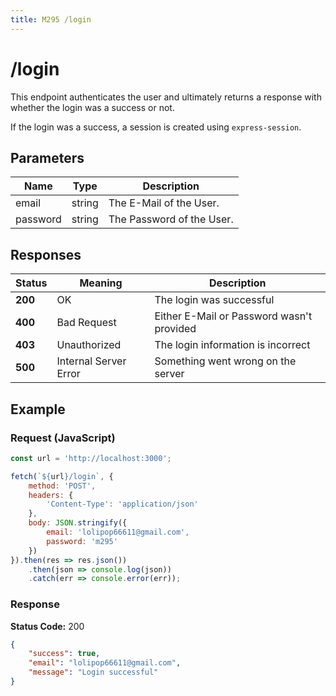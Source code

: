 ```yaml
---
title: M295 /login
---
```

# /login

This endpoint authenticates the user and ultimately returns a response with whether
the login was a success or not.

If the login was a success, a session is created using `express-session`.

## Parameters

| **Name** 	| **Type** 	| **Description**           	|
|----------	|----------	|---------------------------	|
| email    	| string   	| The E-Mail of the User.   	|
| password 	| string   	| The Password of the User. 	|

## Responses

| Status | Meaning | Description |
| ------ | ------- | ----------- |
| **200** | OK | The login was successful |
| **400** | Bad Request | Either E-Mail or Password wasn't provided |
| **403** | Unauthorized | The login information is incorrect |
| **500** | Internal Server Error | Something went wrong on the server |

## Example

### Request (JavaScript)

```javascript copy
const url = 'http://localhost:3000';

fetch(`${url}/login`, {
    method: 'POST',
    headers: {
        'Content-Type': 'application/json'
    },
    body: JSON.stringify({
        email: 'lolipop66611@gmail.com',
        password: 'm295'
    })
}).then(res => res.json())
    .then(json => console.log(json))
    .catch(err => console.error(err));
```

### Response

**Status Code:** 200
```json copy
{
    "success": true,
    "email": "lolipop66611@gmail.com",
    "message": "Login successful"
}
```